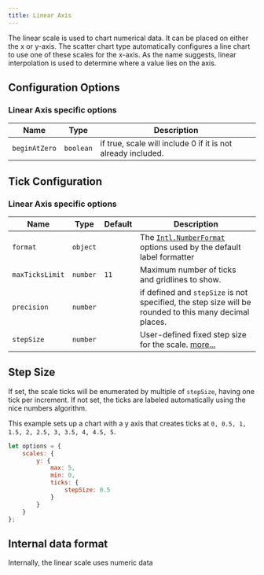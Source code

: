 ```yaml
---
title: Linear Axis
---
```



The linear scale is used to chart numerical data. It can be placed on either the x or y-axis. The scatter chart type automatically configures a line chart to use one of these scales for the x-axis. As the name suggests, linear interpolation is used to determine where a value lies on the axis.

## Configuration Options

### Linear Axis specific options

| Name | Type | Description
| ---- | ---- | -----------
| `beginAtZero` | `boolean` | if true, scale will include 0 if it is not already included.

<CommonCartesian />
<CommonAll />

## Tick Configuration

### Linear Axis specific options

| Name | Type | Default | Description
| ---- | ---- | ------- | -----------
| `format` | `object` | | The [`Intl.NumberFormat`](https://developer.mozilla.org/en-US/docs/Web/JavaScript/Reference/Global_Objects/Intl/NumberFormat) options used by the default label formatter
| `maxTicksLimit` | `number` | `11` | Maximum number of ticks and gridlines to show.
| `precision` | `number` | | if defined and `stepSize` is not specified, the step size will be rounded to this many decimal places.
| `stepSize` | `number` | | User-defined fixed step size for the scale. [more...](#step-size)

<CommonTicks />
<CommonTicksAll />

## Step Size

If set, the scale ticks will be enumerated by multiple of `stepSize`, having one tick per increment. If not set, the ticks are labeled automatically using the nice numbers algorithm.

This example sets up a chart with a y axis that creates ticks at `0, 0.5, 1, 1.5, 2, 2.5, 3, 3.5, 4, 4.5, 5`.

```javascript
let options = {
    scales: {
        y: {
            max: 5,
            min: 0,
            ticks: {
                stepSize: 0.5
            }
        }
    }
};
```

## Internal data format

Internally, the linear scale uses numeric data
